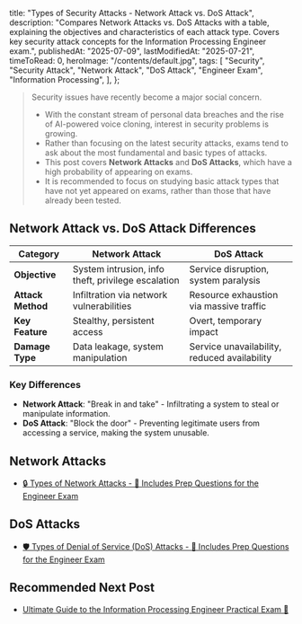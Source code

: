   title: "Types of Security Attacks - Network Attack vs. DoS Attack",
  description:
    "Compares Network Attacks vs. DoS Attacks with a table, explaining the objectives and characteristics of each attack type. Covers key security attack concepts for the Information Processing Engineer exam.",
  publishedAt: "2025-07-09",
  lastModifiedAt: "2025-07-21",
  timeToRead: 0,
  heroImage: "/contents/default.jpg",
  tags: [
    "Security",
    "Security Attack",
    "Network Attack",
    "DoS Attack",
    "Engineer Exam",
    "Information Processing",
  ],
};

> Security issues have recently become a major social concern.
>
> - With the constant stream of personal data breaches and the rise of AI-powered voice cloning, interest in security problems is growing.
> - Rather than focusing on the latest security attacks, exams tend to ask about the most fundamental and basic types of attacks.
> - This post covers **Network Attacks** and **DoS Attacks**, which have a high probability of appearing on exams.
> - It is recommended to focus on studying basic attack types that have not yet appeared on exams, rather than those that have already been tested.

## Network Attack vs. DoS Attack Differences

| Category          | Network Attack                                     | DoS Attack                                   |
| ----------------- | -------------------------------------------------- | -------------------------------------------- |
| **Objective**     | System intrusion, info theft, privilege escalation | Service disruption, system paralysis         |
| **Attack Method** | Infiltration via network vulnerabilities           | Resource exhaustion via massive traffic      |
| **Key Feature**   | Stealthy, persistent access                        | Overt, temporary impact                      |
| **Damage Type**   | Data leakage, system manipulation                  | Service unavailability, reduced availability |

### Key Differences

- **Network Attack**: "Break in and take" - Infiltrating a system to steal or manipulate information.
- **DoS Attack**: "Block the door" - Preventing legitimate users from accessing a service, making the system unusable.

## Network Attacks

- [🔒 Types of Network Attacks - 🚀 Includes Prep Questions for the Engineer Exam](/en/blog/network-attack)

## DoS Attacks

- [🛡️ Types of Denial of Service (DoS) Attacks - 🚀 Includes Prep Questions for the Engineer Exam](/en/blog/dos-attack)

## Recommended Next Post

- [Ultimate Guide to the Information Processing Engineer Practical Exam 📝](/en/blog/korean-information-processing-engineer-practical-exam-strategy)
